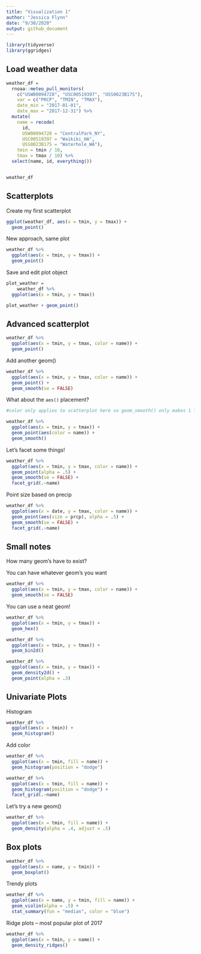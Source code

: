 ```yaml
---
title: "Visualization 1"
author: "Jessica Flynn"
date: "9/30/2020"
output: github_document
---
```


```r
library(tidyverse)
library(ggridges)
```


## Load weather data 

```r
weather_df = 
  rnoaa::meteo_pull_monitors(
    c("USW00094728", "USC00519397", "USS0023B17S"),
    var = c("PRCP", "TMIN", "TMAX"), 
    date_min = "2017-01-01",
    date_max = "2017-12-31") %>%
  mutate(
    name = recode(
      id, 
      USW00094728 = "CentralPark_NY", 
      USC00519397 = "Waikiki_HA",
      USS0023B17S = "Waterhole_WA"),
    tmin = tmin / 10,
    tmax = tmax / 10) %>%
  select(name, id, everything())


weather_df
```

## Scatterplots

Create my first scatterplot

```r
ggplot(weather_df, aes(x = tmin, y = tmax)) +
  geom_point()
```

New approach, same plot
```r
weather_df %>% 
  ggplot(aes(x = tmin, y = tmax)) +
  geom_point()
```

Save and edit plot object
```r
plot_weather = 
    weather_df %>%
  ggplot(aes(x = tmin, y = tmax)) 

plot_weather + geom_point()
```

## Advanced scatterplot

```r
weather_df %>% 
  ggplot(aes(x = tmin, y = tmax, color = name)) +
  geom_point()
```

Add another geom()
```r
weather_df %>% 
  ggplot(aes(x = tmin, y = tmax, color = name)) +
  geom_point() + 
  geom_smooth(se = FALSE)
```

What about the `aes()` placement?
```r
#color only applies to scatterplot here so geom_smooth() only makes 1 line instead of 3

weather_df %>% 
  ggplot(aes(x = tmin, y = tmax)) + 
  geom_point(aes(color = name)) +
  geom_smooth()
```


Let's facet some things!
```r
weather_df %>% 
  ggplot(aes(x = tmin, y = tmax, color = name)) +
  geom_point(alpha = .5) + 
  geom_smooth(se = FALSE) + 
  facet_grid(.~name)
```

Point size based on precip
```r
weather_df %>% 
  ggplot(aes(x = date, y = tmax, color = name)) +
  geom_point(aes(size = prcp), alpha = .5) +
  geom_smooth(se = FALSE) + 
  facet_grid(.~name)
```

## Small notes 

How many geom's have to exist?

You can have whatever geom's you want 

```r
weather_df %>% 
  ggplot(aes(x = tmin, y = tmax, color = name)) +
  geom_smooth(se = FALSE) 
```

You can use a neat geom! 

```r
weather_df %>% 
  ggplot(aes(x = tmin, y = tmax)) + 
  geom_hex()
```

```r
weather_df %>% 
  ggplot(aes(x = tmin, y = tmax)) + 
  geom_bin2d()
```


```r
weather_df %>% 
  ggplot(aes(x = tmin, y = tmax)) + 
  geom_density2d() + 
  geom_point(alpha = .3)
```

## Univariate Plots

Histogram 
```r
weather_df %>% 
  ggplot(aes(x = tmin)) + 
  geom_histogram()
```

Add color

```r
weather_df %>% 
  ggplot(aes(x = tmin, fill = name)) + 
  geom_histogram(position = "dodge")
```


```r
weather_df %>% 
  ggplot(aes(x = tmin, fill = name)) + 
  geom_histogram(position = "dodge") + 
  facet_grid(.~name)
```

Let's try a new geom()

```r
weather_df %>% 
  ggplot(aes(x = tmin, fill = name)) + 
  geom_density(alpha = .4, adjust = .5)
```

## Box plots

```r
weather_df %>% 
  ggplot(aes(x = name, y = tmin)) + 
  geom_boxplot()
```

Trendy plots

```r
weather_df %>% 
  ggplot(aes(x = name, y = tmin, fill = name)) + 
  geom_violin(alpha = .5) + 
  stat_summary(fun = "median", color = "blue")
```

Ridge plots -- most popular plot of 2017

```r
weather_df %>% 
  ggplot(aes(x = tmin, y = name)) + 
  geom_density_ridges()
```


